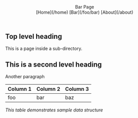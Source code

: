 <Header logo="B">
  Bar Page
  <Nav>
    [Home](/home)
    [Bar](/foo/bar)
    [About](/about)
  </Nav>
</Header>

<Section>

# Top level heading

This is a page inside a sub-directory.

## This is a second level heading

Another paragraph

| Column 1 | Column 2 | Column 3 |
|----------|----------|----------|
| foo      | bar      | baz      |

*This table demonstrates sample data structure*

</Section>
